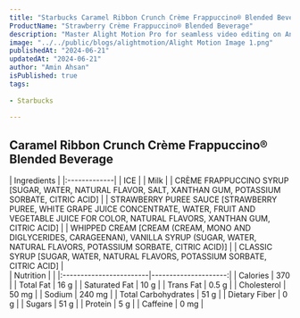 ```yaml
---
title: "Starbucks Caramel Ribbon Crunch Crème Frappuccino® Blended Beverage Price & Calories"
ProductName: "Strawberry Crème Frappuccino® Blended Beverage" 
description: "Master Alight Motion Pro for seamless video editing on Android, iOS, and Tablets with our ultimate guide, unlocking advanced features and elevating your skills in 2024!"
image: "../../public/blogs/alightmotion/Alight Motion Image 1.png"
publishedAt: "2024-06-21"
updatedAt: "2024-06-21"
author: "Amin Ahsan"
isPublished: true
tags:
 
- Starbucks
   
---
```



## Caramel Ribbon Crunch Crème Frappuccino® Blended Beverage

<div className="tables-container">
  <div className="table-wrapper">
    | Ingredients  |
    |:-------------|
    | ICE          |
    | Milk         |
    | CRÈME FRAPPUCCINO SYRUP [SUGAR, WATER, NATURAL FLAVOR, SALT, XANTHAN GUM, POTASSIUM SORBATE, CITRIC ACID]         |
    | STRAWBERRY PUREE SAUCE [STRAWBERRY PUREE, WHITE GRAPE JUICE CONCENTRATE, WATER, FRUIT AND VEGETABLE JUICE FOR COLOR, NATURAL FLAVORS, XANTHAN GUM, CITRIC ACID]         |
    |  WHIPPED CREAM [CREAM (CREAM, MONO AND DIGLYCERIDES, CARAGEENAN), VANILLA SYRUP (SUGAR, WATER, NATURAL FLAVORS, POTASSIUM SORBATE, CITRIC ACID)]         |
    | CLASSIC SYRUP [SUGAR, WATER, NATURAL FLAVORS, POTASSIUM SORBATE, CITRIC ACID]         |
  </div>
  <div className="table-wrapper">
    | Nutrition               |                      |
    |:------------------------|---------------------:|
    | Calories                | 370                  |
    | Total Fat               | 16 g                 |
    | Saturated Fat           | 10 g                 |
    | Trans Fat               | 0.5 g                |
    | Cholesterol             | 50 mg                |
    | Sodium                  | 240 mg               |
    | Total Carbohydrates     | 51 g                 |
    | Dietary Fiber           | 0 g                  |
    | Sugars                  | 51 g                 |
    | Protein                 | 5 g                  |
    | Caffeine                | 0 mg                 |
  </div>
</div>
<style jsx>{`
  .tables-container {
    display: flex;
    flex-direction: row;
    gap: 30px;
  }
  .table-wrapper {
    width: 500px; /* Adjust as needed */
  }
  @media (max-width: 768px) {
    .tables-container {
      flex-direction: column;
      gap: 0px; /* Adjust as needed */
    }
    .table-wrapper {
      width: 100%; /* Adjust as needed */
    }
  }
`}</style>
